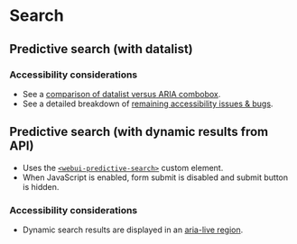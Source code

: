 
<Meta of={Search} />

# Search
<Canvas of={Search.Search} />

## Predictive search (with datalist)

### Accessibility considerations
- See a [comparison of datalist versus ARIA combobox](https://www.webaxe.org/datalist-over-aria-combobox/).
- See a detailed breakdown of [remaining accessibility issues & bugs](https://adrianroselli.com/2023/06/under-engineered-comboboxen.html).

<Canvas of={Search.SearchDatalist} />

## Predictive search (with dynamic results from API)
- Uses the [`<webui-predictive-search>`](/docs/web-components-or-custom-elements-webui-predictive-search--docs) custom element.
- When JavaScript is enabled, form submit is disabled and submit button is hidden.

### Accessibility considerations
- Dynamic search results are displayed in an [aria-live region](https://developer.mozilla.org/en-US/docs/Web/Accessibility/ARIA/ARIA_Live_Regions).

<Canvas of={WebUIPredictiveSearch.WebUIPredictiveSearch} />
